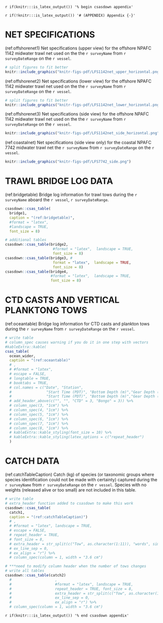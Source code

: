 <!-- The following code should appear at the beginning of the first appendix.
(if you have one)
After that, all subsequent sections will be turned into appendices. -->
`r if(knitr:::is_latex_output()) '% begin csasdown appendix'`

`r if(!knitr:::is_latex_output()) '# (APPENDIX) Appendix {-}'`

\clearpage

# NET SPECIFICATIONS {#app:appNet}

(ref:offshorenet1) Net specifications (upper view) for the offshore NPAFC 1142 midwater trawl net used on the the `r surveyName` from `r surveyDateRange` on the `r vessel`.

```r

# split figures to fit better
knitr::include_graphics("knitr-figs-pdf/LFS1142net_upper_horizontal.png")

```
  
(ref:offshorenet2) Net specifications (lower view) for the offshore NPAFC 1142 midwater trawl net used on the the `r surveyName` from `r surveyDateRange` on the `r vessel`.

```r

# split figures to fit better
knitr::include_graphics("knitr-figs-pdf/LFS1142net_lower_horizontal.png")

```
  
(ref:offshorenet3) Net specifications (side view) for the offshore NPAFC 1142 midwater trawl net used on the the `r surveyName` from `r surveyDateRange` on the `r vessel`.

```r

knitr::include_graphics("knitr-figs-pdf/LFS1142net_side_horizontal.png")

```
  
(ref:coastalnet) Net specifications (side view only) for the coastal NPAFC 7742 midwater trawl net the `r surveyName` from `r surveyDateRange` on the `r vessel`.

```r

knitr::include_graphics("knitr-figs-pdf/LFS7742_side.png")

```

\newpage
\floatbarrier

# TRAWL BRIDGE LOG DATA {#app:appBridge} 

(ref:bridgetable) Bridge log information for trawl tows during the `r surveyName` aboard the `r vessel`, `r surveyDateRange`.

```r

csasdown::csas_table(
  bridge1,
  caption = "(ref:bridgetable)",
  #format = "latex",
  #landscape = TRUE,
  font_size = 8)

# additional tables
csasdown::csas_table(bridge2, 
                      #format = "latex",  landscape = TRUE,  
                      font_size = 8) 
csasdown::csas_table(bridge3, #
                      format = "latex",  landscape = TRUE,  
                      font_size = 8) 
csasdown::csas_table(bridge4, 
                     #format = "latex",  landscape = TRUE,  
                     font_size = 8) 

```

\newpage

# CTD CASTS AND VERTICAL PLANKTONG TOWS {#app:appOcean}  
  
(ref:oceantable) Bridge log information for CTD casts and plankton tows during the `r surveyName` from `r surveyDateRange` on the `r vessel`.

```r

# write table
# column_spec causes warning if you do it in one step with vectors
#kableExtra::kable(
csas_table(
  ocean_wider,
  caption = "(ref:oceantable)"
  # ,
  # #format = "latex",
  # escape = FALSE,
  # longtable = TRUE,
  # booktabs = TRUE,
  # col.names = c("Date", "Station",
  #                "Start Time (PDT)", "Bottom Depth (m)","Gear Depth (m)",
  #                "Start Time (PDT)", "Bottom Depth (m)","Gear Depth (m)")) %>%
  # add_header_above(c("", "", "CTD" = 3, "Bongo" = 3)) %>%
  # column_spec(3, "1cm") %>%
  # column_spec(4, "1cm") %>%
  # column_spec(5, "1cm") %>%
  # column_spec(6, "1cm") %>%
  # column_spec(7, "1cm") %>%
  # column_spec(8, "1cm") %>%
  # kableExtra::kable_styling(font_size = 10) %>%
  # kableExtra::kable_styling(latex_options = c("repeat_header")
  )

```

\newpage

# CATCH DATA {#app:appCatch}  

(ref:catchTableCaption) Catch (kg) of species (or taxonomic groups where species identification could not be made with certainty) captured during the `r surveyName` from `r surveyDateRange` on the `r vessel`. Species with no weights (released alive or too small) are not included in this table.

```r

# write table
# extra_header function added to csasdown to make this work
csasdown::csas_table(
  catch1,
  caption = "(ref:catchTableCaption)")
  # ,
  # #format = "latex", landscape = TRUE,
  # escape = FALSE,
  # repeat_header = TRUE,
  # font_size = 8,
  # extra_header = str_split(c("Tow", as.character(1:11)), "words", simplify = TRUE),
  # ex_line_sep = 0,
  # ex_align = "r") %>%
  # column_spec(column = 1, width = "3.6 cm")

# ***need to modify column header when the number of tows changes
# write all tables
csasdown::csas_table(catch2)
  #                    ,
  #                    #format = "latex", landscape = TRUE, 
  #                    repeat_header = TRUE, font_size = 8,
  #                    extra_header = str_split(c("Tow", as.character(12:22)), "words", simplify = TRUE),
  #                    ex_line_sep = 0,
  #                    ex_align = "r") %>%
  # column_spec(column = 1, width = "3.6 cm")

```
\clearpage

<!-- At the end of your appendices add: -->
`r if(knitr:::is_latex_output()) '% end csasdown appendix'`
  
